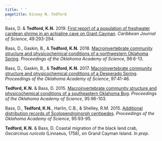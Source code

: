 ```yaml
---
title: ' '
pagetitle: Kinsey N. Tedford
---
```


<link rel="stylesheet" href="styles.css" type="text/css">

Bass, D. & **Tedford, K.N.** 2019. [First report of a population of freshwater caridean shrimp in an achialine cave on Grant Cayman](files/Bass_Tedford_CJS_2019.pdf). *Caribbean Journal of Science*, 49:293-294. 

Bass, D., Gaskin, B., & **Tedford, K.N.** 2018. [Macroinvertebrate community structure and physicochemical conditions of a northwestern Oklahoma Spring](files/Bass_et_al_POAS_2018.pdf). *Proceedings of the Oklahoma Academy of Science*, 98:6-13. 

Bass, D., Gaskin, B., & **Tedford, K.N.** 2017. [Macroinvertebrate community structure and physicochemical conditions of a Desperado Spring](files/Bass_et_al_POAS_2017.pdf). *Proceedings of the Oklahoma Academy of Science*, 97:41-46. 

**Tedford, K.N.** & Bass, D. 2015. [Macroinvertebrate community structure and physicochemical conditions of a southeastern Oklahoma Bog](files/Tedford_Bass_POAS_2015.pdf). *Proceedings of the Oklahoma Academy of Science*, 95:96-103.

Bass, D., **Tedford, K.N.**, Harlin, C.B., & Shelley, R.M. 2015. [Additional distribution records of Scolopendromorph centipedes](files/Bass_et_al_POAS_2015.pdf). *Proceedings of the Oklahoma Academy of Science*, 95:93-95. 

**Tedford, K.N.** & Bass, D. Coastal migration of the black land crab, *Gecarcinus ruricola* (Linnaeus, 1758), on Grand Cayman Island. *In prep*.